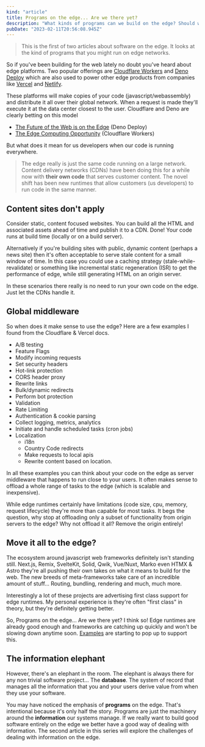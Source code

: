 ```yaml
---
kind: "article"
title: Programs on the edge... Are we there yet?
description: "What kinds of programs can we build on the edge? Should we just move everything there?"
pubDate: "2023-02-11T20:56:08.945Z"
---
```


> This is the first of two articles about software on the edge.
> It looks at the kind of programs that you might run on edge networks.

So if you've been building for the web lately no doubt you've heard about edge platforms.
Two popular offerings are [Cloudflare Workers][workers] and
[Deno Deploy][deno-deploy] which are also used to power other edge
products from companies like [Vercel][vercel-edge] and [Netlify][netlify-edge].

These platforms will make copies of your code (javascript/webassembly) and distribute it all over
their global network.
When a request is made they'll execute it at the data center closest to the user.
Cloudflare and Deno are clearly betting on this model

- [The Future of the Web is on the Edge][fotw-edge] (Deno Deploy)
- [The Edge Computing Opportunity][edge-opp] (Cloudflare Workers)

But what does it mean for us developers when our code is running everywhere.

[deno-deploy]: https://deno.com/deploy
[workers]: https://workers.cloudflare.com/
[vercel-edge]: https://vercel.com/features/edge-functions
[netlify-edge]: https://www.netlify.com/products/edge/
[fotw-edge]: https://deno.com/blog/the-future-of-web-is-on-the-edge
[edge-opp]: https://blog.cloudflare.com/cloudflare-workers-serverless-week/

> The edge really is just the same code running on a large network. Content delivery networks (CDNs)
> have been doing this
> for a while now with **their own code** that serves customer content. The novel shift has been
> new runtimes that allow customers (us developers) to run code in the same manner.

## Content sites don't apply

Consider static, content focused websites. You can build all the HTML and associated assets
ahead of time and publish it to a CDN. Done!
Your code runs at build time (locally or on a build server).

Alternatively if you're building sites with public,
dynamic content (perhaps a news site) then it's often
acceptable to serve stale content for a small window of time.
In this case you could use a caching strategy (stale-while-revalidate)
or something like incremental static regeneration (ISR) to get the performance of edge, while still
generating HTML on an origin server.

In these scenarios there really is no need to run your own code on the edge.
Just let the CDNs handle it.

## Global middleware

So when does it make sense to use the edge? Here are a few examples I found from
the Cloudflare & Vercel docs.

- A/B testing
- Feature Flags
- Modify incoming requests
- Set security headers
- Hot-link protection
- CORS header proxy
- Rewrite links
- Bulk/dynamic redirects
- Perform bot protection
- Validation
- Rate Limiting
- Authentication & cookie parsing
- Collect logging, metrics, analytics
- Initiate and handle scheduled tasks (cron jobs)
- Localization
  - i18n
  - Country Code redirects
  - Make requests to local apis
  - Rewrite content based on location.

In all these examples you can think about your code on the edge as server middleware
that happens to run close to your users. It often makes sense to offload a whole range of tasks
to the edge (which is scalable and inexpensive).

While edge runtimes certainly have limitations (code size, cpu, memory, request lifecycle) they're
more than capable for most tasks. It begs the question, why stop at offloading only a subset
of functionality from origin servers to the edge? Why not offload it all? Remove
the origin entirely!

## Move it all to the edge?

The ecosystem around javascript web frameworks definitely isn't standing still.
Next.js, Remix, SvelteKit, Solid, Qwik, Vue/Nuxt, Marko even HTMX & Astro they're all
pushing their own takes on what it means to build for the web. The new breeds of meta-frameworks
take care of an incredible amount of stuff... Routing, bundling, rendering
and much, much more.

Interestingly a lot of these projects are advertising first class support for
edge runtimes. My personal experience is they're often "first class" in theory,
but they're definitely getting better.

So, Programs on the edge... Are we there yet? I think so! Edge runtimes are already good enough
and frameworks are catching up quickly and won't be slowing down anytime soon.
[Examples](https://blog.cloudflare.com/welcome-to-wildebeest-the-fediverse-on-cloudflare/)
are starting to pop up to support this.

## The information elephant

However, there's an elephant in the room. The elephant is always there for any non trivial
software project... The **database**. The system of record
that manages all the information that you and your users derive value from when they use your
software.

You may have noticed the emphasis of **programs** on the edge. That's
intentional because it's only half the story. Programs are just the machinery around the
**information** our systems manage. If we really want to build good software entirely on the
edge we better have a good way of dealing with information. The second article in this
series will explore the challenges of dealing with information on the edge.
